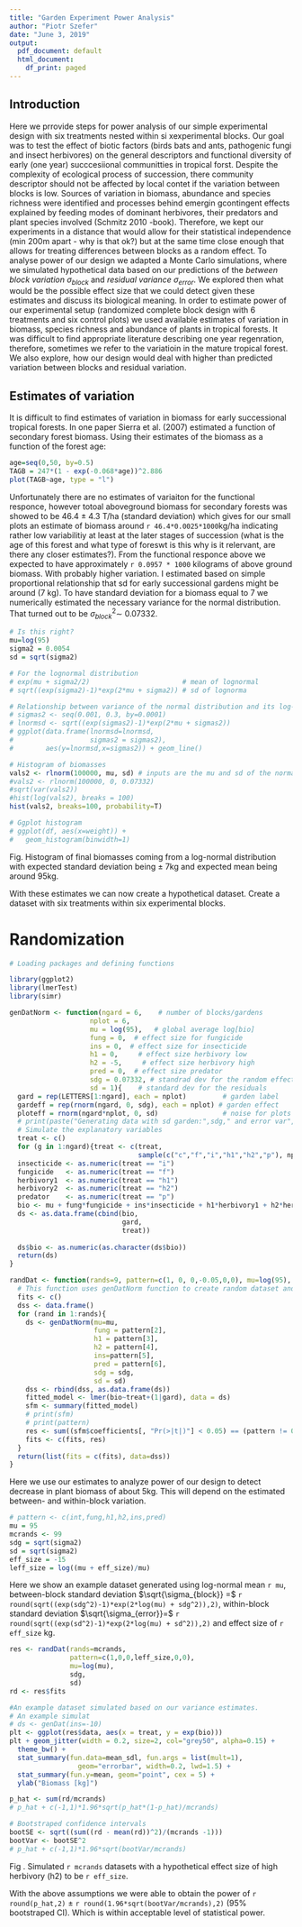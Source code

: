 ```yaml
---
title: "Garden Experiment Power Analysis"
author: "Piotr Szefer"
date: "June 3, 2019"
output:
  pdf_document: default
  html_document:
    df_print: paged
---
```


## Introduction

Here we prrovide steps for power analysis of our simple experimental design with six treatments nested within si xexperimental blocks. Our goal was to test the effect of biotic factors (birds bats and ants, pathogenic fungi and insect herbivores) on the general descriptors and functional diversity of early (one year) succcesiional communitties in tropical forst. Despite the complexity of ecological process of succession, there community descriptor should not be affected by local contet if the variation between blocks is low. Sources of variation in biomass, abundance and species richness were identified and processes behind emergin gcontingent effects explained by feeding modes of dominant herbivores, their predators and plant species involved (Schmitz 2010 -book). Therefore, we kept our experiments in a distance that would allow for their statistical independence (min 200m apart - why is that ok?) but at the same time close enough that allows for treating differences between blocks as a random effect. To analyse power of our design we adapted a Monte Carlo simulations, where we simulated hypothetical data based on our predictions of the *between block variation* $\sigma_{block}$ and *residual variance* $\sigma_{error}$. We explored then what would be the possible effect size that we could detect given these estimates and discuss its biological meaning. In order to estimate power of our experimental setup (randomized complete block design with 6 treatments and six control plots) we used available estimates of variation in biomass, species richness and abundance of plants in tropical forests. It was difficult to find appropriate literature describing one year  regenration, therefore, sometimes we refer to the variatioin in the mature tropical forest. We also explore, how our design would deal with higher than predicted variation between blocks and residual variation.

## Estimates of variation

It is difficult to find estimates of variation in biomass for early successional tropical forests. In one paper Sierra et al. (2007) estimated a function of secondary forest biomass. Using their estimates of the biomass as a function of the forest age:

```r
age=seq(0,50, by=0.5)
TAGB = 247*(1 - exp(-0.068*age))^2.886
plot(TAGB~age, type = "l")
```

Unfortunately there are no estimates of variaiton for the functional responce, however totoal aboveground biomass for secondary forests was showed to be 46.4 $\pm$ 4.3 T/ha (standard deviation) which gives for our small plots an estimate of biomass around `r 46.4*0.0025*1000`kg/ha indicating rather low variabilitiy at least at the later stages of succession (what is the age of this forest and what type of foreswt is this why is it relervant, are there any closer estimates?). From the functional responce above we expected to have approximately `r 0.0957 * 1000` kilograms of above ground biomass. With probably higher variation. I estimated based on simple proportional relationship that sd for early successional gardens might be around (7 kg). To have standard deviation for a biomass equal to 7 we numerically estimated the necessary variance for the normal distribution. That turned out to be $\sigma^2_{block} \sim$ 0.07332.

```r
# Is this right?
mu=log(95)
sigma2 = 0.0054
sd = sqrt(sigma2)

# For the lognormal distribution
# exp(mu + sigma2/2)                       # mean of lognormal
# sqrt((exp(sigma2)-1)*exp(2*mu + sigma2)) # sd of lognorma

# Relationship between variance of the normal distribution and its log-normal counterpart
# sigmas2 <- seq(0.001, 0.3, by=0.0001)
# lnormsd <- sqrt((exp(sigmas2)-1)*exp(2*mu + sigmas2))
# ggplot(data.frame(lnormsd=lnormsd,
#                   sigmas2 = sigmas2), 
#        aes(y=lnormsd,x=sigmas2)) + geom_line()

# Histogram of biomasses
vals2 <- rlnorm(100000, mu, sd) # inputs are the mu and sd of the normal logvalues.
#vals2 <- rlnorm(100000, 0, 0.07332)
#sqrt(var(vals2))
#hist(log(vals2), breaks = 100)
hist(vals2, breaks=100, probability=T)

# Ggplot histogram
# ggplot(df, aes(x=weight)) + 
#   geom_histogram(binwidth=1)
```
Fig. Histogram of final biomasses coming from a log-normal distribution with expected standard deviation being $\pm$ 7kg and expected mean being around 95kg. 

With these estimates we can now create a hypothetical dataset. Create a dataset with six treatments within six experimental blocks.

# Randomization

```r

# Loading packages and defining functions

library(ggplot2)
library(lmerTest)
library(simr)

genDatNorm <- function(ngard = 6,    # number of blocks/gardens
                    nplot = 6,    
                    mu = log(95),   # global average log[bio]
                    fung = 0,  # effect size for fungicide
                    ins = 0,  # effect size for insecticide
                    h1 = 0,     # effect size herbivory low
                    h2 = -5,     # effect size herbivory high
                    pred = 0,  # effect size predator
                    sdg = 0.07332, # standrad dev for the random effect
                    sd = 1){    # standard dev for the residuals 
  gard = rep(LETTERS[1:ngard], each = nplot)         # garden label
  gardeff = rep(rnorm(ngard, 0, sdg), each = nplot) # garden effect
  ploteff = rnorm(ngard*nplot, 0, sd)                # noise for plots
  # print(paste("Generating data with sd garden:",sdg," and error var", sd))
  # Simulate the explanatory variables
  treat <- c()
  for (g in 1:ngard){treat <- c(treat,
                                sample(c("c","f","i","h1","h2","p"), nplot))}
  insecticide <- as.numeric(treat == "i")
  fungicide   <- as.numeric(treat == "f")
  herbivory1  <- as.numeric(treat == "h1")
  herbivory2  <- as.numeric(treat == "h2")
  predator    <- as.numeric(treat == "p")
  bio <- mu + fung*fungicide + ins*insecticide + h1*herbivory1 + h2*herbivory2 + pred*predator + gardeff + ploteff
  ds <- as.data.frame(cbind(bio,
                            gard,
                            treat))
  
  ds$bio <- as.numeric(as.character(ds$bio))
  return(ds)
}

randDat <- function(rands=9, pattern=c(1, 0, 0,-0.05,0,0), mu=log(95), sdg=0.07332, sd=1){
  # This function uses genDatNorm function to create random dataset and performs linear mixed model analysis. It reports the proportion of datasets where a specified pattern of significance has occured: pattern <- c(int,fung,h1,h2,ins,pred)
  fits <- c()
  dss <- data.frame()
  for (rand in 1:rands){
    ds <- genDatNorm(mu=mu,
                     fung = pattern[2],
                     h1 = pattern[3],
                     h2 = pattern[4],
                     ins=pattern[5],
                     pred = pattern[6],
                     sdg = sdg,
                     sd = sd)
    dss <- rbind(dss, as.data.frame(ds))
    fitted_model <- lmer(bio~treat+(1|gard), data = ds)
    sfm <- summary(fitted_model)
    # print(sfm)
    # print(pattern)
    res <- sum((sfm$coefficients[, "Pr(>|t|)"] < 0.05) == (pattern != 0)) == 6
    fits <- c(fits, res)
  }
  return(list(fits = c(fits), data=dss))
}

```

Here we use our estimates to analyze power of our design to detect decrease in plant biomass of about 5kg. This will depend on the estimated between- and within-block variation. 

```r
# pattern <- c(int,fung,h1,h2,ins,pred)
mu = 95
mcrands <- 99
sdg = sqrt(sigma2)
sd = sqrt(sigma2)
eff_size = -15
leff_size = log((mu + eff_size)/mu)
```

Here we show an example dataset generated using log-normal mean `r mu`, between-block standard deviation $\sqrt{\sigma_{block}} =$ `r round(sqrt((exp(sdg^2)-1)*exp(2*log(mu) + sdg^2)),2)`, within-block standard deviation $\sqrt{\sigma_{error}}=$ `r round(sqrt((exp(sd^2)-1)*exp(2*log(mu) + sd^2)),2)` and effect size of `r eff_size` kg.

```r
res <- randDat(rands=mcrands, 
               pattern=c(1,0,0,leff_size,0,0),
               mu=log(mu),
               sdg,
               sd)
rd <- res$fits

#An example dataset simulated based on our variance estimates.
# An example simulat
# ds <- genDat(ins=-10)
plt <- ggplot(res$data, aes(x = treat, y = exp(bio)))
plt + geom_jitter(width = 0.2, size=2, col="grey50", alpha=0.15) +
  theme_bw() +
  stat_summary(fun.data=mean_sdl, fun.args = list(mult=1), 
                 geom="errorbar", width=0.2, lwd=1.5) +
  stat_summary(fun.y=mean, geom="point", cex = 5) +
  ylab("Biomass [kg]")

p_hat <- sum(rd/mcrands)
# p_hat + c(-1,1)*1.96*sqrt(p_hat*(1-p_hat)/mcrands)

# Bootstraped confidence intervals
bootSE <- sqrt((sum((rd - mean(rd))^2)/(mcrands -1)))
bootVar <- bootSE^2
# p_hat + c(-1,1)*1.96*sqrt(bootVar/mcrands)
```
Fig . Simulated `r mcrands` datasets with a hypothetical effect size of high herbivory (h2) to be `r eff_size`.

With the above assumptions we were able to obtain the power of `r round(p_hat,2)` $\pm$ `r round(1.96*sqrt(bootVar/mcrands),2)` (95% bootstraped CI). Which is within acceptable level of statistical power.